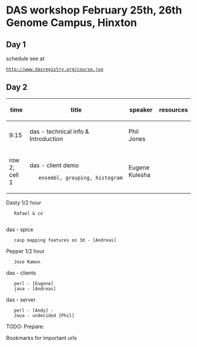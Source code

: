 =DAS workshop February 25th, 26th Genome Campus, Hinxton=

==Day 1==
schedule see at
 [http://www.dasregistry.org/course.jsp http://www.dasregistry.org/course.jsp]

==Day 2==


{| class="wikitable"
|-
! time
! title
! speaker
! resources
|-
| 9:15
| das - technical info & Introduction 
| Phil Jones 
|  
|-
| row 2, cell 1
| das - client demo
	ensembl, grouping, histogram
| Eugene Kulesha
|}



Dasty 1/2 hour
	Rafael & co
	
das - spice
	casp mapping features on 3d - [Andreas]

Pepper 1/2 hour	
	Jose Ramon

	
das - clients
	perl - [Eugene]
	java - [Andreas]

das - server
	perl - [Andy] -
	Java - undecided [Phil]


TODO: Prepare:

Bookmarks for important urls